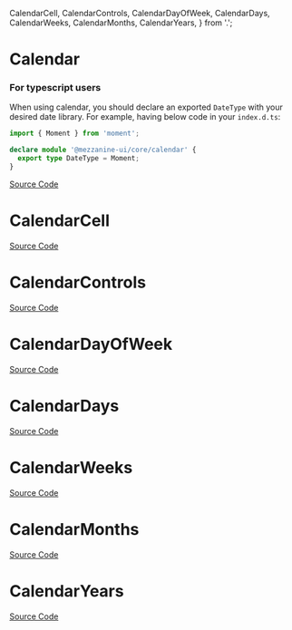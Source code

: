   CalendarCell,
  CalendarControls,
  CalendarDayOfWeek,
  CalendarDays,
  CalendarWeeks,
  CalendarMonths,
  CalendarYears,
} from '.';

<Meta title="Utility/Calendar/Doc" />

# Calendar

<Description of={Calendar} />

### For typescript users

When using calendar, you should declare an exported `DateType` with your desired date library.
For example, having below code in your `index.d.ts`:

```ts
import { Moment } from 'moment';

declare module '@mezzanine-ui/core/calendar' {
  export type DateType = Moment;
}
```

[Source Code](https://github.com/Mezzanine-UI/mezzanine/blob/main/packages/react/src/Calendar/Calendar.tsx)

<ArgsTable of={Calendar} />

# CalendarCell

<Description of={CalendarCell} />

[Source Code](https://github.com/Mezzanine-UI/mezzanine/blob/main/packages/react/src/Calendar/CalendarCell.tsx)

<ArgsTable of={CalendarCell} />

# CalendarControls

<Description of={CalendarControls} />

[Source Code](https://github.com/Mezzanine-UI/mezzanine/blob/main/packages/react/src/Calendar/CalendarControls.tsx)

<ArgsTable of={CalendarControls} />

# CalendarDayOfWeek

<Description of={CalendarDayOfWeek} />

[Source Code](https://github.com/Mezzanine-UI/mezzanine/blob/main/packages/react/src/Calendar/CalendarDayOfWeek.tsx)

<ArgsTable of={CalendarDayOfWeek} />

# CalendarDays

<Description of={CalendarDays} />

[Source Code](https://github.com/Mezzanine-UI/mezzanine/blob/main/packages/react/src/Calendar/CalendarDays.tsx)

<ArgsTable of={CalendarDays} />

# CalendarWeeks

<Description of={CalendarWeeks} />

[Source Code](https://github.com/Mezzanine-UI/mezzanine/blob/main/packages/react/src/Calendar/CalendarWeeks.tsx)

<ArgsTable of={CalendarWeeks} />

# CalendarMonths

<Description of={CalendarMonths} />

[Source Code](https://github.com/Mezzanine-UI/mezzanine/blob/main/packages/react/src/Calendar/CalendarMonths.tsx)

<ArgsTable of={CalendarMonths} />

# CalendarYears

<Description of={CalendarYears} />

[Source Code](https://github.com/Mezzanine-UI/mezzanine/blob/main/packages/react/src/Calendar/CalendarYears.tsx)

<ArgsTable of={CalendarYears} />
